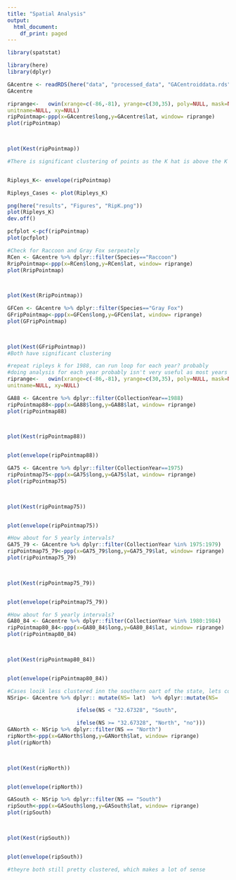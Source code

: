 ---
title: "Spatial Analysis"
output:
  html_document:
    df_print: paged
---
```{r}

library(spatstat)

library(here)
library(dplyr)

GAcentre <- readRDS(here("data", "processed_data", "GACentroiddata.rds"))
GAcentre
```


```{r}
riprange<-   owin(xrange=c(-86,-81), yrange=c(30,35), poly=NULL, mask=NULL,
unitname=NULL, xy=NULL)
ripPointmap<-ppp(x=GAcentre$long,y=GAcentre$lat, window= riprange)
plot(ripPointmap)

 

plot(Kest(ripPointmap)) 

#There is significant clustering of points as the K hat is above the K poi


Ripleys_K<- envelope(ripPointmap)

Ripleys_Cases <- plot(Ripleys_K)

png(here("results", "Figures", "RipK.png"))
plot(Ripleys_K)
dev.off()


```
```{r}
pcfplot <-pcf(ripPointmap)
plot(pcfplot)

```
```{r}
#Check for Raccoon and Gray Fox serpeately
RCen <- GAcentre %>% dplyr::filter(Species=="Raccoon")
RripPointmap<-ppp(x=RCen$long,y=RCen$lat, window= riprange)
plot(RripPointmap)

 

plot(Kest(RripPointmap)) 
```
```{r}
GFCen <- GAcentre %>% dplyr::filter(Species=="Gray Fox")
GFripPointmap<-ppp(x=GFCen$long,y=GFCen$lat, window= riprange)
plot(GFripPointmap)

 

plot(Kest(GFripPointmap)) 
#Both have significant clustering
```


```{r}
#repeat ripleys k for 1988, can run loop for each year? probably
#doing analysis for each year probably isn't very useful as most years have a small number of cases
riprange<-   owin(xrange=c(-86,-81), yrange=c(30,35), poly=NULL, mask=NULL,
unitname=NULL, xy=NULL)

GA88 <- GAcentre %>% dplyr::filter(CollectionYear==1988)
ripPointmap88<-ppp(x=GA88$long,y=GA88$lat, window= riprange)
plot(ripPointmap88)

 

plot(Kest(ripPointmap88)) 


plot(envelope(ripPointmap88))
```
```{r}
GA75 <- GAcentre %>% dplyr::filter(CollectionYear==1975)
ripPointmap75<-ppp(x=GA75$long,y=GA75$lat, window= riprange)
plot(ripPointmap75)

 

plot(Kest(ripPointmap75)) 


plot(envelope(ripPointmap75))

```
```{r}
#How about for 5 yearly intervals?
GA75_79 <- GAcentre %>% dplyr::filter(CollectionYear %in% 1975:1979)
ripPointmap75_79<-ppp(x=GA75_79$long,y=GA75_79$lat, window= riprange)
plot(ripPointmap75_79)

 

plot(Kest(ripPointmap75_79)) 


plot(envelope(ripPointmap75_79))

```
```{r}
#How about for 5 yearly intervals?
GA80_84 <- GAcentre %>% dplyr::filter(CollectionYear %in% 1980:1984)
ripPointmap80_84<-ppp(x=GA80_84$long,y=GA80_84$lat, window= riprange)
plot(ripPointmap80_84)

 

plot(Kest(ripPointmap80_84)) 


plot(envelope(ripPointmap80_84)) 

```

```{r}
#Cases looik less clustered inn the southern oart of the state, lets compare
NSrip<- GAcentre %>% dplyr:: mutate(NS= lat)  %>% dplyr::mutate(NS= 

                      ifelse(NS < "32.67328", "South",

                      ifelse(NS >= "32.67328", "North", "no")))
GANorth <- NSrip %>% dplyr::filter(NS == "North")
ripNorth<-ppp(x=GANorth$long,y=GANorth$lat, window= riprange)
plot(ripNorth)

 

plot(Kest(ripNorth)) 


plot(envelope(ripNorth)) 


```
```{r}

GASouth <- NSrip %>% dplyr::filter(NS == "South")
ripSouth<-ppp(x=GASouth$long,y=GASouth$lat, window= riprange)
plot(ripSouth)

 

plot(Kest(ripSouth)) 


plot(envelope(ripSouth)) 

#theyre both still pretty clustered, which makes a lot of sense
```